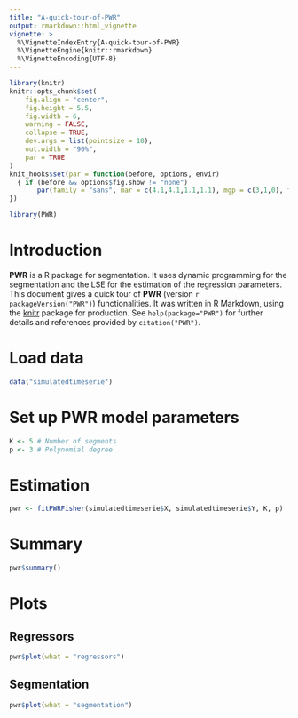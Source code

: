 ```yaml
---
title: "A-quick-tour-of-PWR"
output: rmarkdown::html_vignette
vignette: >
  %\VignetteIndexEntry{A-quick-tour-of-PWR}
  %\VignetteEngine{knitr::rmarkdown}
  %\VignetteEncoding{UTF-8}
---
```


```r
library(knitr)
knitr::opts_chunk$set(
	fig.align = "center",
	fig.height = 5.5,
	fig.width = 6,
	warning = FALSE,
	collapse = TRUE,
	dev.args = list(pointsize = 10),
	out.width = "90%",
	par = TRUE
)
knit_hooks$set(par = function(before, options, envir)
  { if (before && options$fig.show != "none") 
       par(family = "sans", mar = c(4.1,4.1,1.1,1.1), mgp = c(3,1,0), tcl = -0.5)
})
```

```r
library(PWR)
```

# Introduction

**PWR** is a R package for segmentation. It uses dynamic programming for the segmentation and the LSE for the estimation of the regression parameters. This document gives a quick tour of **PWR** (version `r packageVersion("PWR")`) functionalities. It was written in R Markdown, using the [knitr](https://cran.r-project.org/package=knitr) package for production. 
See `help(package="PWR")` for further details and references provided by `citation("PWR")`.

# Load data

```r
data("simulatedtimeserie")
```

# Set up PWR model parameters

```r
K <- 5 # Number of segments
p <- 3 # Polynomial degree
```

# Estimation

```r
pwr <- fitPWRFisher(simulatedtimeserie$X, simulatedtimeserie$Y, K, p)
```

# Summary

```r
pwr$summary()
```

# Plots

## Regressors

```r
pwr$plot(what = "regressors")
```

## Segmentation

```r
pwr$plot(what = "segmentation")
```
